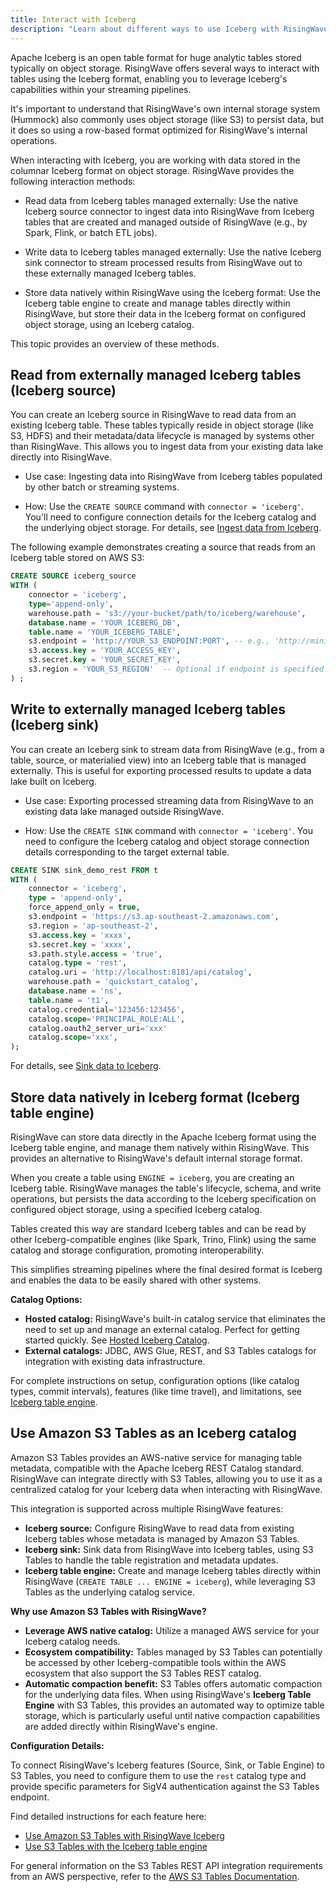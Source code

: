 ```yaml
---
title: Interact with Iceberg
description: "Learn about different ways to use Iceberg with RisingWave"
---
```

Apache Iceberg is an open table format for huge analytic tables stored typically on object storage. RisingWave offers several ways to interact with tables using the Iceberg format, enabling you to leverage Iceberg's capabilities within your streaming pipelines.

It's important to understand that RisingWave's own internal storage system (Hummock) also commonly uses object storage (like S3) to persist data, but it does so using a row-based format optimized for RisingWave's internal operations.

When interacting with Iceberg, you are working with data stored in the columnar Iceberg format on object storage. RisingWave provides the following interaction methods:

- Read data from Iceberg tables managed externally: Use the native Iceberg source connector to ingest data into RisingWave from Iceberg tables that are created and managed outside of RisingWave (e.g., by Spark, Flink, or batch ETL jobs).

- Write data to Iceberg tables managed externally: Use the native Iceberg sink connector to stream processed results from RisingWave out to these externally managed Iceberg tables.

- Store data natively within RisingWave using the Iceberg format: Use the Iceberg table engine to create and manage tables directly within RisingWave, but store their data in the Iceberg format on configured object storage, using an Iceberg catalog.

This topic provides an overview of these methods.

## Read from externally managed Iceberg tables (Iceberg source)

You can create an Iceberg source in RisingWave to read data from an existing Iceberg table. These tables typically reside in object storage (like S3, HDFS) and their metadata/data lifecycle is managed by systems other than RisingWave. This allows you to ingest data from your existing data lake directly into RisingWave.

- Use case: Ingesting data into RisingWave from Iceberg tables populated by other batch or streaming systems.

- How: Use the `CREATE SOURCE` command with `connector = 'iceberg'`. You'll need to configure connection details for the Iceberg catalog and the underlying object storage. For details, see [Ingest data from Iceberg](/ingestion/sources/iceberg).

The following example demonstrates creating a source that reads from an Iceberg table stored on AWS S3:

```sql
CREATE SOURCE iceberg_source
WITH (
    connector = 'iceberg',
    type='append-only',
    warehouse.path = 's3://your-bucket/path/to/iceberg/warehouse',
    database.name = 'YOUR_ICEBERG_DB',
    table.name = 'YOUR_ICEBERG_TABLE',
    s3.endpoint = 'http://YOUR_S3_ENDPOINT:PORT', -- e.g., 'http://minio:9000'
    s3.access.key = 'YOUR_ACCESS_KEY',
    s3.secret.key = 'YOUR_SECRET_KEY',
    s3.region = 'YOUR_S3_REGION'  -- Optional if endpoint is specified
) ;
```

## Write to externally managed Iceberg tables (Iceberg sink)

You can create an Iceberg sink to stream data from RisingWave (e.g., from a table, source, or materialied view) into an Iceberg table that is managed externally. This is useful for exporting processed results to update a data lake built on Iceberg.

- Use case: Exporting processed streaming data from RisingWave to an existing data lake managed outside RisingWave.

- How: Use the `CREATE SINK` command with `connector = 'iceberg'`. You need to configure the Iceberg catalog and object storage connection details corresponding to the target external table.

```sql
CREATE SINK sink_demo_rest FROM t
WITH (
    connector = 'iceberg',
    type = 'append-only',
    force_append_only = true,
    s3.endpoint = 'https://s3.ap-southeast-2.amazonaws.com',
    s3.region = 'ap-southeast-2',
    s3.access.key = 'xxxx',
    s3.secret.key = 'xxxx',
    s3.path.style.access = 'true',
    catalog.type = 'rest',
    catalog.uri = 'http://localhost:8181/api/catalog',
    warehouse.path = 'quickstart_catalog',
    database.name = 'ns',
    table.name = 't1',
    catalog.credential='123456:123456',
    catalog.scope='PRINCIPAL_ROLE:ALL',
    catalog.oauth2_server_uri='xxx'
    catalog.scope='xxx',
);
```

For details, see [Sink data to Iceberg](/integrations/destinations/apache-iceberg).

## Store data natively in Iceberg format (Iceberg table engine)

RisingWave can store data directly in the Apache Iceberg format using the Iceberg table engine, and manage them natively within RisingWave. This provides an alternative to RisingWave's default internal storage format.

When you create a table using `ENGINE = iceberg`, you are creating an Iceberg table. RisingWave manages the table's lifecycle, schema, and write operations, but persists the data according to the Iceberg specification on configured object storage, using a specified Iceberg catalog.

Tables created this way are standard Iceberg tables and can be read by other Iceberg-compatible engines (like Spark, Trino, Flink) using the same catalog and storage configuration, promoting interoperability.

This simplifies streaming pipelines where the final desired format is Iceberg and enables the data to be easily shared with other systems.

**Catalog Options:**

- **Hosted catalog:** RisingWave's built-in catalog service that eliminates the need to set up and manage an external catalog. Perfect for getting started quickly. See [Hosted Iceberg Catalog](/store/hosted-iceberg-catalog).
- **External catalogs:** JDBC, AWS Glue, REST, and S3 Tables catalogs for integration with existing data infrastructure.

For complete instructions on setup, configuration options (like catalog types, commit intervals), features (like time travel), and limitations, see [Iceberg table engine](/store/iceberg-table-engine).

## Use Amazon S3 Tables as an Iceberg catalog

Amazon S3 Tables provides an AWS-native service for managing table metadata, compatible with the Apache Iceberg REST Catalog standard. RisingWave can integrate directly with S3 Tables, allowing you to use it as a centralized catalog for your Iceberg data when interacting with RisingWave.

This integration is supported across multiple RisingWave features:

*   **Iceberg source:** Configure RisingWave to read data from existing Iceberg tables whose metadata is managed by Amazon S3 Tables.
*   **Iceberg sink:** Sink data from RisingWave into Iceberg tables, using S3 Tables to handle the table registration and metadata updates.
*   **Iceberg table engine:** Create and manage Iceberg tables directly within RisingWave (`CREATE TABLE ... ENGINE = iceberg`), while leveraging S3 Tables as the underlying catalog service.

**Why use Amazon S3 Tables with RisingWave?**

*   **Leverage AWS native catalog:** Utilize a managed AWS service for your Iceberg catalog needs.
*   **Ecosystem compatibility:** Tables managed by S3 Tables can potentially be accessed by other Iceberg-compatible tools within the AWS ecosystem that also support the S3 Tables REST catalog.
*   **Automatic compaction benefit:** S3 Tables offers automatic compaction for the underlying data files. When using RisingWave's **Iceberg Table Engine** with S3 Tables, this provides an automated way to optimize table storage, which is particularly useful until native compaction capabilities are added directly within RisingWave's engine.

**Configuration Details:**

To connect RisingWave's Iceberg features (Source, Sink, or Table Engine) to S3 Tables, you need to configure them to use the `rest` catalog type and provide specific parameters for SigV4 authentication against the S3 Tables endpoint.

Find detailed instructions for each feature here:

*   [Use Amazon S3 Tables with RisingWave Iceberg](/iceberg/configuration/object-storage#amazon-s3-tables)
*   [Use S3 Tables with the Iceberg table engine](/store/iceberg-table-engine#use-amazon-s3-tables-with-the-iceberg-table-engine)

For general information on the S3 Tables REST API integration requirements from an AWS perspective, refer to the [AWS S3 Tables Documentation](https://docs.aws.amazon.com/AmazonS3/latest/userguide/s3-tables-integrating-open-source.html).